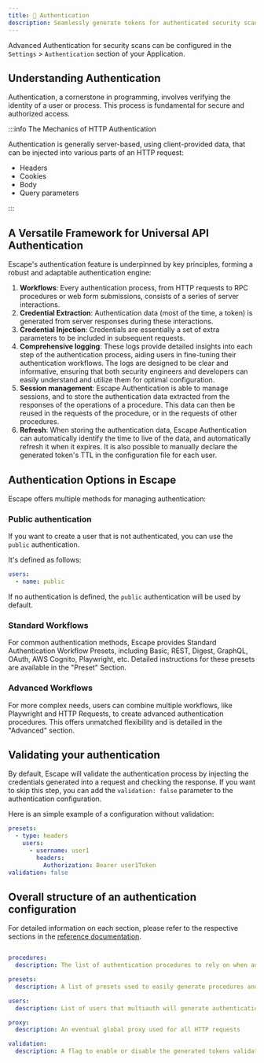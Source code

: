 ```yaml
---
title: 🔐 Authentication
description: Seamlessly generate tokens for authenticated security scans with extensive logging support
---
```


Advanced Authentication for security scans can be configured in the `Settings` > `Authentication` section of your Application.

## Understanding Authentication

Authentication, a cornerstone in programming, involves verifying the identity of a user or process. This process is fundamental for secure and authorized access.

:::info The Mechanics of HTTP Authentication

Authentication is generally server-based, using client-provided data, that can be injected into various parts of an HTTP request:

- Headers
- Cookies
- Body
- Query parameters

:::

## A Versatile Framework for Universal API Authentication

Escape's authentication feature is underpinned by key principles, forming a robust and adaptable authentication engine:

1. **Workflows**: Every authentication process, from HTTP requests to RPC procedures or web form submissions, consists of a series of server interactions.
2. **Credential Extraction**: Authentication data (most of the time, a token) is generated from server responses during these interactions.
3. **Credential Injection**: Credentials are essentially a set of extra parameters to be included in subsequent requests.
4. **Comprehensive logging**: These logs provide detailed insights into each step of the authentication process, aiding users in fine-tuning their authentication workflows. The logs are designed to be clear and informative, ensuring that both security engineers and developers can easily understand and utilize them for optimal configuration.
5. **Session management**: Escape Authentication is able to manage sessions, and to store the authentication data extracted from the responses of the operations of a procedure. This data can then be reused in the requests of the procedure, or in the requests of other procedures.
6. **Refresh**: When storing the authentication data, Escape Authentication can automatically identify the time to live of the data, and automatically refresh it when it expires. It is also possible to manually declare the generated token's TTL in the configuration file for each user.

## Authentication Options in Escape

Escape offers multiple methods for managing authentication:

### Public authentication

If you want to create a user that is not authenticated, you can use the `public` authentication.

It's defined as follows:

```yaml
users:
  - name: public
```

If no authentication is defined, the `public` authentication will be used by default.

### Standard Workflows

For common authentication methods, Escape provides Standard Authentication Workflow Presets, including Basic, REST, Digest, GraphQL, OAuth, AWS Cognito, Playwright, etc. Detailed instructions for these presets are available in the "Preset" Section.

### Advanced Workflows

For more complex needs, users can combine multiple workflows, like Playwright and HTTP Requests, to create advanced authentication procedures. This offers unmatched flexibility and is detailed in the "Advanced" section.

## Validating your authentication

By default, Escape will validate the authentication process by injecting the credentials generated into a request and checking the response.
If you want to skip this step, you can add the `validation: false` parameter to the authentication configuration.

Here is an simple example of a configuration without validation:

```yaml
presets:
  - type: headers
    users:
      - username: user1
        headers:
          Authorization: Bearer user1Token
validation: false
```

## Overall structure of an authentication configuration

For detailed information on each section, please refer to the respective sections in the [reference documentation](/api-dast/authentication/reference).

```yaml

procedures:
  description: The list of authentication procedures to rely on when authenticating users

presets:
  description: A list of presets used to easily generate procedures and users automatically following common authentication standards

users:
  description: List of users that multiauth will generate authentications for.

proxy:
  description: An eventual global proxy used for all HTTP requests

validation:
  description: A flag to enable or disable the generated tokens validations. Set this to false to skip the validation. Set to true by default
  
```